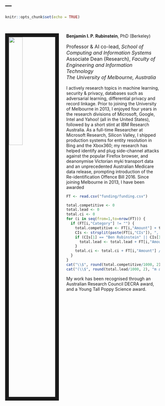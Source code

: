---
---

```r
knitr::opts_chunk$set(echo = TRUE)
```

<link rel="stylesheet" href="styles.css" type="text/css">

<br>

<img src="images/ben1.jpg" style="width:30%; border:12px solid; margin-right: 24px" align="left">

**Benjamin I. P. Rubinstein**, PhD (Berkeley)<br> 
<p style="font-size:16px">Professor & AI co-lead, _School of Computing and Information Systems_<br>
Associate Dean (Research), _Faculty of Engineering and Information Technology_<br>
_The University of Melbourne, Australia_</p>

I actively research topics in machine learning, security & privacy, databases such as adversarial learning, differential privacy and record linkage. Prior to joining the University of Melbourne in 2013, I enjoyed four years in the research divisions of Microsoft, Google, Intel and Yahoo! (all in the United States), followed by a short stint at IBM Research Australia. As a full-time Researcher at Microsoft Research, Silicon Valley, I shipped production systems for entity resolution in Bing and the Xbox360; my research has helped identify and plug side-channel attacks against the popular Firefox browser, and deanonymise Victorian myki transport data and an  unprecedented Australian Medicare data release, prompting introduction of the Re-identification Offence Bill 2016. Since joining Melbourne in 2013, I have been awarded 
```r
FT <- read.csv("funding/funding.csv")

total.competitive <- 0
total.lead <- 0
total.ci <- 0
for (i in seq(from=1,to=nrow(FT))) {
  if (FT[i,"Category"] != "") {
    total.competitive <- FT[i,"Amount"] + total.competitive
    CIs <- strsplit(paste(FT[i,"CIs"]), ", |,")[[1]]
    if (CIs[1] == "Ben Rubinstein" || CIs[1] == "Benjamin Rubinstein" || CIs[1] == "Rubinstein" || CIs[1] == "B. Rubinstein") {
      total.lead <- total.lead + FT[i,"Amount"]
    }
    total.ci <- total.ci + FT[i,"Amount"] / length(CIs)
  }
}
cat("\\$", round(total.competitive/1000, 2), "m in competitive funding ", sep="")
cat("(\\$", round(total.lead/1000, 2), "m as lead). ", sep="")
```
My work has been recognised through an Australian Research Council DECRA award, and a Young Tall Poppy Science award.